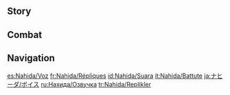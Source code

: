{{CharacterTabs}}
{{LanguageTabs}}
==Story==
{{VO/Story
|character           = Nahida
|language            = en
|name                = Nahida

<!-- Hello -->
|vo_01_01_title      = Hello
|vo_01_01_file       = VO_{language}{character} Hello.ogg
|vo_01_01_tx         = Nice to meet you! Hehe, I've actually been watching you for a long time already. My name's Nahida. I might look like a child, but don't be fooled: I understand this world much better than any grown-up. So... can we trade knowledge? I want to hear all about your travel stories. So, what would you like to know in return?

<!-- Chats -->
|vo_02_01_title      = Chat: Invitation
|vo_02_01_file       = VO_{language}{character} Chat - Invitation.ogg
|vo_02_01_tx         = If you're not sure what to do next, how about I take you on a walk?

|vo_02_02_title      = Chat: Concerns
|vo_02_02_file       = VO_{language}{character} Chat - Concerns.ogg
|vo_02_02_tx         = Something on your mind again? Let's work through it together. Two heads are better than one.

|vo_02_03_title      = Chat: Feelings
|vo_02_03_file       = VO_{language}{character} Chat - Feelings.ogg
|vo_02_03_tx         = What they say is true: You have to see the world for yourself to appreciate how beautiful it is.

<!-- Weather -->
|vo_03_01_title      = When It Rains
|vo_03_01_file       = VO_{language}{character} When It Rains.ogg
|vo_03_01_tx         = Quick, let's find shelter, or mushrooms will start growing on our heads.

|vo_03_02_title      = When Thunder Strikes
|vo_03_02_file       = VO_{language}{character} When Thunder Strikes.ogg
|vo_03_02_tx         = Did you know that the sound of thunder is the prelude to new life? *sigh* Soon, this land will be brimming with vitality.

|vo_03_03_title      = When It Snows
|vo_03_03_file       = VO_{language}{character} When It Snows.ogg
|vo_03_03_tx         = Can you hear that? The heavens are whispering to all living things, "It's time for bed now."

|vo_03_04_title      = When the Sun Is Out
|vo_03_04_file       = VO_{language}{character} When the Sun Is Out.ogg
|vo_03_04_tx         = Ah, the weather is lovely and warm. Things are about to start getting lively again.

|vo_03_05_title      = When It's Windy
|vo_03_05_file       = VO_{language}{character} When It's Windy.ogg
|vo_03_05_tx         = The wind never blows in the [[Sanctuary of Surasthana]]... Oh, sorry. That's probably obvious to you.

<!-- Greetings -->
|vo_04_01_title      = Good Morning
|vo_04_01_file       = VO_{language}{character} Good Morning.ogg
|vo_04_01_tx         = Good morning. We should get going right away. There are too many things in this world that you'll miss if you don't get there on time.

|vo_04_02_title      = Good Afternoon
|vo_04_02_file       = VO_{language}{character} Good Afternoon.ogg
|vo_04_02_tx         = Ah, time for a break. I'd really like a [[Berry & Mint Burst]]... If you get one for me, I'll tell you a couple of stories about the sun. Okay?

|vo_04_03_title      = Good Evening
|vo_04_03_friendship = 4
|vo_04_03_file       = VO_{language}{character} Good Evening.ogg
|vo_04_03_tx         = The sun's setting. It's time to wave goodbye and let the creatures of the night take center stage.

|vo_04_04_title      = Good Night
|vo_04_04_file       = VO_{language}{character} Good Night.ogg
|vo_04_04_tx         = You should go to sleep now. Don't worry, I've made sure there's a sweet dream waiting for you.

<!-- About -->
|vo_05_01_title      = About {character}: Knowledge
|vo_05_01_file       = VO_{language}{character} About {character} - Knowledge.ogg
|vo_05_01_tx         = Oh, the [[Mare Jivari]]? A place without anything at all, completely empty &mdash; just like a [[Shroomboar]]'s brain. Of course I know it. ...Hmm? I, uh... It's true, I've never seen it with my own eyes. It's one of the many places beyond my reach.

|vo_05_02_title      = About {character}: Obsession
|vo_05_02_friendship = 4
|vo_05_02_file       = VO_{language}{character} About {character} - Obsession.ogg
|vo_05_02_tx         = The gods gave humans barely enough knowledge for them to fill their stomachs. Yet, they used it to craft tools, write books, and build cities, and now they've set their sights on the stars and the abyss... With every moment that goes by, they're creating brand-new knowledge, so I never want to take my eyes off them.

<!-- About Us -->
|vo_06_01_title      = About Us: Story Time
|vo_06_01_file       = VO_{language}{character} About Us - Story Time.ogg
|vo_06_01_tx         = The things you've experienced on your journey are so much more exciting than anything I've ever learned. And now, I get to ask you about all of it any time I want, so I can understand each and every little detail... I couldn't ask for more. Alright, let's not waste any more time. Now where were we...?

|vo_06_02_title      = About Us: Journey
|vo_06_02_friendship = 6
|vo_06_02_quest      = Akasha Pulses, the Kalpa Flame Rises
|vo_06_02_file       = VO_{language}{character} About Us - Journey.ogg
|vo_06_02_tx         = Being a listener has never been enough for me. I've always dreamed of going out and seeing things for myself. You're such an experienced adventurer... Can you be my guide? I want to experience all your future tales first-hand.

<!-- Miscellany I -->
|vo_07_01_title      = About the [[Vision]]
|vo_07_01_friendship = 4
|vo_07_01_file       = VO_{language}{character} About the Vision.ogg
|vo_07_01_tx         = [[Celestia|The heavens]] grew eyes to behold the true beauty of the world below, but humans already have eyes to begin with. So, what is it they see when they look at the world not with their eyes, but their vision? You're very smart. Can you figure out what the answer is?

|vo_07_02_title      = Something to Share
|vo_07_02_file       = VO_{language}{character} Something to Share.ogg
|vo_07_02_tx         = Very often, only once we get hurt badly are we finally forced to face our own laziness, ignorance, recklessness, or arrogance. There's nothing to regret, though. We have no way of seeing all the possibilities that lie ahead in the future, so we have to rely on clumsy trial-and-error to gain knowledge. Just think of pain as the tuition you have to pay.

|vo_07_03_title      = Interesting Things: A Flower Yet to Blossom
|vo_07_03_file       = VO_{language}{character} Interesting Things - A Flower Yet to Blossom.ogg
|vo_07_03_tx         = [[Sumeru]]'s desert looks more desolate than the rainforest, but it's also home to an ancient civilization, and supports its own stable ecosystem. One day, when it finally stops arguing with the rainforest, I'm sure that flowers will blossom there, the likes of which I've never seen before.

<!-- About Teammates -->
|vo_08_01_title      = About [[Cyno]]: Jokes
|vo_08_01_friendship = 4
|vo_08_01_file       = VO_{language}{character} About Cyno - Jokes.ogg
|vo_08_01_tx         = His jokes are like buried treasure: gems hidden beneath the surface. They're a lot of fun. Hmm? Well, which part didn't you get? Okay, I can explain it for you.
|vo_08_01_mention    = Cyno

|vo_08_02_title      = About [[Cyno]]: Duty
|vo_08_02_friendship = 4
|vo_08_02_quest      = Akasha Pulses, the Kalpa Flame Rises
|vo_08_02_file       = VO_{language}{character} About Cyno - Duty.ogg
|vo_08_02_tx         = Not every General Mahamatra would take such a clear-cut and decisive stance when faced with a conflict between order and justice. He must know only too well that compromise is a path that leads to a dead end, so it's extremely fortunate for all of Sumeru that he's now been able to return to his rightful post.
|vo_08_02_mention    = Cyno

|vo_08_03_title      = About [[Tighnari]]
|vo_08_03_friendship = 4
|vo_08_03_file       = VO_{language}{character} About Tighnari.ogg
|vo_08_03_tx         = The [[Forest Watchers]] played an essential role in helping the rainforest to withstand the [[Withering]] and continue to flourish, and Tighnari is the best of them all. Still... I do hope he learns to be a little gentler with people. Otherwise, it's gonna be difficult for the Forest Rangers to attract new top talent.
|vo_08_03_mention    = Tighnari

|vo_08_04_title      = About [[Collei]]
|vo_08_04_friendship = 4
|vo_08_04_file       = VO_{language}{character} About Collei.ogg
|vo_08_04_tx         = When I heard her story for the first time, her tenacity shone through like a dazzling gemstone. She's been through so much... I hope that just as the rainforest supports all kinds of life, Sumeru will always provide a safe and nurturing environment for her, so that she can grow up healthy and strong.
|vo_08_04_mention    = Collei

|vo_08_05_title      = About [[Alhaitham]]
|vo_08_05_friendship = 4
|vo_08_05_file       = VO_{language}{character} About Alhaitham.ogg
|vo_08_05_tx         = He holds a body of knowledge more advanced than most could imagine, and his mind is constantly thinking, so maybe nothing in this world could ever fool him. But is the wise man truly wise to view the mediocre majority as defective? Because without them, there is no us.
|vo_08_05_mention    = Alhaitham

|vo_08_06_title      = About [[Nilou]]
|vo_08_06_friendship = 4
|vo_08_06_file       = VO_{language}{character} About Nilou.ogg
|vo_08_06_tx         = I once borrowed someone else's body to ask her if she'd mind allowing [[Lesser Lord Kusanali]] to watch her dance... Actually, I had already watched her lots of times before in secret, but I wanted to attend her dance at the [[Sabzeruz Festival]] properly, in person, as a sign of respect. Anyway, it turned out that she gently declined the offer... I was a little sad about that.
|vo_08_06_mention    = Nilou

|vo_08_07_title      = About [[Dori]]
|vo_08_07_friendship = 4
|vo_08_07_quest      = Akasha Pulses, the Kalpa Flame Rises
|vo_08_07_file       = VO_{language}{character} About Dori.ogg
|vo_08_07_tx         = The first thing she said when she saw me was "Nice palace. How much?" Of course, I couldn't possibly sell her the Sanctuary of Surasthana. But still, her question had me stumped. I thought about it long and hard, but I still can't figure out how much Mora it's worth...
|vo_08_07_mention    = Dori

|vo_08_08_title      = About [[Kaveh]]
|vo_08_08_friendship = 4
|vo_08_08_file       = VO_{language}{character} About Kaveh.ogg
|vo_08_08_tx         = He has an almost-perfect grasp of what it truly means for Sumeru to be a Nation of Wisdom. Sadly, the truth as he understands it will never be accepted as the mainstream. Hmm? He's roommates with Alhaitham? Wow... the world really is full of surprises...
|vo_08_08_mention    = Kaveh,Alhaitham

|vo_08_09_title      = About [[Faruzan]]
|vo_08_09_friendship = 4
|vo_08_09_quest      = Akasha Pulses, the Kalpa Flame Rises
|vo_08_09_file       = VO_{language}{character} About Faruzan.ogg
|vo_08_09_tx         = She is suffering from exposure to remnants of [[King Deshret]]'s power. It's as if the great tortoise of time accidentally threw her off its back and left her suspended in the past. If you're interested, you should be able to catch a glimpse of Sumeru from a bygone age through her.
|vo_08_09_mention    = Faruzan

|vo_08_10_title      = About [[The Seven]]: Introduction
|vo_08_10_friendship = 4
|vo_08_10_quest      = Akasha Pulses, the Kalpa Flame Rises
|vo_08_10_file       = VO_{language}{character} About The Seven - Introduction.ogg
|vo_08_10_tx         = I'm led to believe that long, long ago, the Seven [[Archons]] used to stay in regular contact with each other. I'm a bit of a special case though, so I don't have any memory of that time... Now that things have settled down in Sumeru, I think it's about time I made contact with them again. You're on familiar terms with some of them, right? Would you mind introducing me?

|vo_08_11_title      = About The Seven: Games
|vo_08_11_friendship = 4
|vo_08_11_quest      = Akasha Pulses, the Kalpa Flame Rises
|vo_08_11_file       = VO_{language}{character} About The Seven - Games.ogg
|vo_08_11_tx         = I hear that playing games is a good way to quickly bring people closer together. I'm sure it must work for gods, too. How about once everyone meets up, I suggest we play hopscotch together? ...Hmm, on second thought, maybe not. If I draw the squares, It would look like I made them really small on purpose just so I could win. That wouldn't be fair on the others.

|vo_08_12_title      = About [[Scaramouche|The Balladeer]]
|vo_08_12_friendship = 4
|vo_08_12_quest      = Akasha Pulses, the Kalpa Flame Rises
|vo_08_12_file       = VO_{language}{character} About The Balladeer.ogg
|vo_08_12_tx         = When he finally achieved the ambition he thought he'd been pursuing all along, was he content at last, or only emptier still? We only yearn for the skies because we cannot fly... Hmm, perhaps he should reflect on this once he has held the sheer emptiness of the skies in his grasp.
|vo_08_12_mention    = Scaramouche

|vo_08_13_title      = About [[Furina]]
|vo_08_13_friendship = 4
|vo_08_13_quest      = Masquerade of the Guilty
|vo_08_13_file       = VO_{language}{character} About Furina.ogg
|vo_08_13_tx         = People often say that wisdom isn't about what you know, but knowing what you can change. It is beyond question that the "[[prophecy]]" was carved into [[Irminsul]] long ago... and while it may look like nothing has changed, it also seems like everything has. I think we both know her to be smart enough to turn the fate of the world around.
|vo_08_13_mention    = Furina

|vo_08_14_title      = About [[Mavuika|Haborym]]
|vo_08_14_friendship = 4
|vo_08_14_quest      = Incandescent Ode of Resurrection
|vo_08_14_file       = VO_{language}{character} About Haborym.ogg
|vo_08_14_tx         = The [[Abyss]] manifests its power in a manner that is most devastating to the place in question. In Sumeru, it was [[forbidden knowledge]]. In [[Natlan]], it was monstrous creatures. Our experience combatting the Abyss is inapplicable to Natlan for that very reason, but I still regret that I was unable to offer aid. Thankfully, the crisis has now been resolved, and Mavuika said many Natlanese are planning to visit Sumeru. I plan to welcome them with own arms!
|vo_08_14_mention    = Mavuika


<!-- More About -->
|vo_09_01_title      = More About {character}: I
|vo_09_01_file       = VO_{language}{character} More About {character} - 01.ogg
|vo_09_01_tx         = My past is quite monotonous. I could tell you about it, but it wouldn't be long before you let out a great, big yawn, like a [[Pufferfish]] taking in a big gulp of water. But curiosity is worth its weight in gold, and I wouldn't want yours to go to waste... I know &mdash; let me tell you about all the dreams I've had.

|vo_09_02_title      = More About {character}: II
|vo_09_02_friendship = 3
|vo_09_02_file       = VO_{language}{character} More About {character} - 02.ogg
|vo_09_02_tx         = In my dreams, there's often a flower pot. Every time I water it and add fresh fertilizer, the same flower grows. Can you still enjoy the process of growing flowers when you already know the exact outcome in advance? Hehe, well, for me, I'm glad that at least after the flower has blossomed, it attracts different colored butterflies each time, and sometimes even bees.

|vo_09_03_title      = More About {character}: III
|vo_09_03_friendship = 4
|vo_09_03_file       = VO_{language}{character} More About {character} - 03.ogg
|vo_09_03_tx         = In my dreams, there's often an hourglass. I like to add a few drops of water. Then, I shake it up, and time how long it takes to settle, and see if there's any difference from the last time. There's no reasoning behind it and nothing to gain out of it, but somehow it seems to relieve the exhaustion in my brain. I think that the fact that it's for nothing is what makes it fun for me.

|vo_09_04_title      = More About {character}: IV
|vo_09_04_friendship = 5
|vo_09_04_quest      = Akasha Pulses, the Kalpa Flame Rises
|vo_09_04_file       = VO_{language}{character} More About {character} - 04.ogg
|vo_09_04_tx         = In my dreams, there's often an empty space. No matter how the scenery changes around it, the emptiness always occupies the most important place. Strange, isn't it? I think there used to be something there, but for all the power I have over dreams, I still can't find the answer as to what it was. Ugh, seems like even in my dreams, there are things that I can't control...

|vo_09_05_title      = More About {character}: V
|vo_09_05_friendship = 6
|vo_09_05_quest      = Akasha Pulses, the Kalpa Flame Rises
|vo_09_05_file       = VO_{language}{character} More About {character} - 05.ogg
|vo_09_05_tx         = In my dreams, there can be anything &mdash; anything except people coming and going. But since meeting you, it's gradually started to get more lively here... Maybe you're a guide, adding a human touch to my dreams and leading me out from my cage. Hehe, c'mon, let's go. The journey's only just beginning, and I'd like you to carry on leading the way.

<!-- Miscellany II -->
|vo_10_01_title      = {character}'s Hobbies...
|vo_10_01_file       = VO_{language}{character} Hobbies.ogg
|vo_10_01_tx         = Umm... does watching you count as a hobby? Because everything you do fascinates me. You're traveling the whole world... Where did you come from, and where will you go next? Who will you meet, and what challenges will you have to overcome? I want to know the answers to all these questions and more. So please don't mind me, I just wanna keep on watching you, all the time.

|vo_10_02_title      = {character}'s Troubles...
|vo_10_02_file       = VO_{language}{character} Troubles.ogg
|vo_10_02_tx         = I think I'm good at asking the right questions and giving good answers, but I've come to realize that a lot of people just convince themselves they don't understand. The answers to their problems don't help them. It seems to me that as people grow older, they lose the courage to question things and accept the truth...

|vo_10_03_title      = Favorite Food
|vo_10_03_file       = VO_{language}{character} Favorite Food.ogg
|vo_10_03_tx         = Definitely [[Candied Ajilenakh Nut]]s. I just need one little bite and my brain starts chugging away at top speed, and suddenly there's no problem too difficult for me to solve. The only thing you need to watch out for is: Don't put the jar somewhere that's too easy to reach.

|vo_10_04_title      = Least Favorite Food
|vo_10_04_file       = VO_{language}{character} Least Favorite Food.ogg
|vo_10_04_tx         = Sea creatures are born into infinite darkness and live their lives in the depths of the ocean. It's a complete unknown to me. Eating them is like swallowing an icky storm cloud.

<!-- Receiving a Gift -->
|vo_11_01_title      = Receiving a Gift: I
|vo_11_01_file       = VO_{language}{character} Receiving a Gift - 01.ogg
|vo_11_01_tx         = Mm, may the world never forget this beautiful flavor. Thank you.

|vo_11_02_title      = Receiving a Gift: II
|vo_11_02_file       = VO_{language}{character} Receiving a Gift - 02.ogg
|vo_11_02_tx         = Hehe, I really appreciate this. It tastes lovely.

|vo_11_03_title      = Receiving a Gift: III
|vo_11_03_file       = VO_{language}{character} Receiving a Gift - 03.ogg
|vo_11_03_tx         = ...How should I put this? I guess... you wouldn't feed Shroomboars to a [[Sumpter Beast]], would you?

<!-- Birthday -->
|vo_12_01_title      = Birthday
|vo_12_01_file       = VO_{language}{character} Birthday.ogg
|vo_12_01_tx         = I was thinking, your birthday celebration needs to be at least as grand as the Sabzeruz Festival, so... Hmm? Too much? But everyone's already done preparing for it. C'mon, c'mon, let's go! Just this once &mdash; I'll make sure you love it!

<!-- Feelings About Ascension -->
|vo_13_01_title      = Feelings About Ascension: Intro
|vo_13_01_ascension  = 1
|vo_13_01_file       = VO_{language}{character} Feelings About Ascension - 01.ogg
|vo_13_01_tx         = I'm getting smarter!

|vo_13_02_title      = Feelings About Ascension: Building Up
|vo_13_02_ascension  = 2
|vo_13_02_file       = VO_{language}{character} Feelings About Ascension - 02.ogg
|vo_13_02_tx         = My mind is growing even bigger. It feels like you could fit the entire sky and ocean inside it.

|vo_13_03_title      = Feelings About Ascension: Climax
|vo_13_03_ascension  = 4
|vo_13_03_file       = VO_{language}{character} Feelings About Ascension - 03.ogg
|vo_13_03_tx         = I feel like a [[Nilotpala Lotus]] that's been reunited with its leaves, or a [[Sango Pearl]] that's found its shell.

|vo_13_04_title      = Feelings About Ascension: Conclusion
|vo_13_04_ascension  = 6
|vo_13_04_file       = VO_{language}{character} Feelings About Ascension - 04.ogg
|vo_13_04_tx         = Thank you for allowing me to be your companion, and for teaching me so many new things. As the God of Wisdom, I grant to you my blessing: From here onward, may your journey be free from confusion that clouds your mind and obstacles that block your path.
}}

==Combat==
{{Combat VO
|character           = Nahida

<!-- Elemental Skill -->
|skill_1_tx          = ''(Tap)'' Committed to memory.
|skill_2_tx          = ''(Tap)'' Grow, grow, grow.
|skill_3_tx          = ''(Tap)'' This might hurt a little.
|skill_4_tx          = ''(Hold)'' Hey!
|skill_5_tx          = ''(Hold)'' Everyone hold hands~
|skill_6_tx          = ''(Hold)'' I see everything.

<!-- Elemental Burst -->
|burst_1_tx          = Make yourselves at home~
|burst_2_tx          = Share in my knowledge.
|burst_3_tx          = The Temple of Wisdom.

<!-- Sprint Start -->
|sprint-s_1_file     = Sprint Start 01,Sprint Start 02,Sprint Start 03

<!-- Deploying Wind Glider -->
|glider_1_file       = Deploying Wind Glider 01,Deploying Wind Glider 02,Deploying Wind Glider 03

<!-- Opening Treasure Chest -->
|chest_1_file        = Opening Treasure Chest 01
|chest_1_tx          = Curiosity deserves a reward.
|chest_2_tx          = I wonder who this gift could be from.
|chest_3_tx          = Find anything you like?

<!-- Low HP -->
|low-hp_1_file       = Low HP 01
|low-hp_1_tx         = Let's change tactics.
|low-hp_2_tx         = Stop fighting!
|low-hp_3_tx         = This was unwise...

<!-- Ally Low HP -->
|ally-low-hp_1_tx    = Let me put my mind to it.
|ally-low-hp_2_tx    = Don't bite off more than you can chew.

<!-- Fallen -->
|fallen_1_file       = Fallen 01
|fallen_1_tx         = No life... lasts forever...
|fallen_2_tx         = I'm... withering...
|fallen_3_tx         = I don't... understand...

<!-- Light Hit Taken -->
|hit-l_1_file        = Light Hit Taken 01,Light Hit Taken 02,Light Hit Taken 03,Light Hit Taken 04,Light Hit Taken 05, Light Hit Taken 06

<!-- Heavy Hit Taken -->
|hit-h_1_file        = Heavy Hit Taken 01
|hit-h_1_tx          = That really hurt...
|hit-h_2_file        = Heavy Hit Taken 02
|hit-h_2_tx          = I'm seeing stars...
|hit-h_3_file        = Heavy Hit Taken 03,Heavy Hit Taken 04,Heavy Hit Taken 05, Heavy Hit Taken 06

<!-- Joining Party-->
|join_1_file         = Joining Party 01
|join_1_tx           = I've been waiting for you for ages.
|join_2_tx           = There are still so many places for us to explore.
|join_3_tx           = Time to broaden our horizons again.

<!-- Character Idles -->
|idle_1_file         = Standby 02
|idle_1_actual_tx    = 
|idle_2_actual_tx    = 

<!-- Light Attack -->
|atk-l_1_file        = Light Attack 01,Light Attack 02,Light Attack 03,Light Attack 04,Light Attack 05,Light Attack 06,Light Attack 07

<!-- Mid Attack -->
|atk-m_1_file        = Mid Attack 01,Mid Attack 02,Mid Attack 03

<!-- Heavy Attack -->
|atk-h_1_file        = Heavy Attack 01,Heavy Attack 02,Heavy Attack 03

<!-- Climbing -->
|climb_1_file        = Climbing 01,Climbing 02,Climbing 03

<!-- Climbing Breath -->
|climb-b_1_file      = Climbing Breath 01,Climbing Breath 02,Climbing Breath 03

<!-- Jumping -->
|jump_1_file         = Jumping 01,Jumping 02,Jumping 03,Jumping 04,Jumping 05
}}

==Navigation==
{{Character Navbox|VO}}

[[es:Nahida/Voz]]
[[fr:Nahida/Répliques]]
[[id:Nahida/Suara]]
[[it:Nahida/Battute]]
[[ja:ナヒーダ/ボイス]]
[[ru:Нахида/Озвучка]]
[[tr:Nahida/Replikler]]